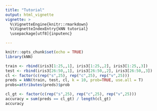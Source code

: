 ```yaml
---
title: "Tutorial"
output: html_vignette
vignette: >
  %\VignetteEngine{knitr::rmarkdown}
  %\VignetteIndexEntry{kNN tutorial}
  \usepackage[utf8]{inputenc}

---
```


```r
knitr::opts_chunk$set(echo = TRUE)
library(kNN)

```

```r
train <- rbind(iris3[1:25,,1], iris3[1:25,,2], iris3[1:25,,3])
test <- rbind(iris3[26:50,,1], iris3[26:50,,2], iris3[26:50,,3])
cl <- factor(c(rep("s",25), rep("c",25), rep("v",25)))
preds = kNN(train, test, cl, k = 10, prob=TRUE, use.all = T)
probs=attributes(preds)$prob
```


```r
cl_gt <- factor(c(rep("s",25), rep("c",25), rep("v",25)))
accuracy = sum(preds == cl_gt) / length(cl_gt)
accuracy
```

```r

```


